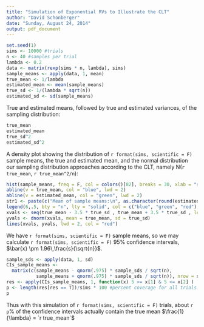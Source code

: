 ```yaml
---
title: "Simulation of Exponential RVs to Illustrate the CLT"
author: "David Schonberger"
date: "Sunday, August 24, 2014"
output: pdf_document
---
```


\textbf{Simulation of Exponential RV's:}

```r
set.seed(1)
sims <- 10000 #trials
n <- 40 #samples per trial
lambda <- 0.2
data <- matrix(rexp(sims * n, lambda), sims)
sample_means <- apply(data, 1, mean)
true_mean <- 1/lambda
estimated_mean <- mean(sample_means)
true_sd <- 1/(lambda * sqrt(n))
estimated_sd <- sd(sample_means)
```

True and estimated means, followed by true and estimated variances, of the sampling distribution:
```r
true_mean
estimated_mean
true_sd^2
estimated_sd^2
```

A density plot showing the distribution of `r format(sims, scientific = F)` sample means, the true and estimated mean, and the normal distribution our sampling distribution approaches according to the CLT, namely N(`r true_mean`, `r true_mean^2/n`):

```r
hist(sample_means, freq = F, col = colors()[82], breaks = 30, xlab = "sample means", main = "Estimated Sampling Distribution of Sample Means\n10K Simulations of 40 Exp(0.2) rv's")
abline(v = true_mean, col = "blue", lwd = 2)
abline(v = estimated_mean, col = "green", lwd = 2)
str1 <- paste(c("Mean of sample means:\n", as.character(round(estimated_mean,2)), "(rounded to .01)"), collapse = " ")
legend(6,.5, bty = "n", lty = "solid", col = c("blue", "green", "red"), legend = c("True mean: 5", str1, "N(5, .625)" ))
xvals <- seq(true_mean - 3.5 * true_sd , true_mean + 3.5 * true_sd , length = 250)
yvals <- dnorm(xvals, mean = true_mean, sd = true_sd)
lines(xvals, yvals, lwd = 2, col = "red")
```

\textbf{Confidence interval coverage:}

We have `r format(sims, scientific = F)` sample means, so we may calculate `r format(sims, scientific = F)` 95% confidence intervals, $\bar{x} \pm 1.96\,\frac{s}{\sqrt{n}}$.

```r
sample_sds <- apply(data, 1, sd)
CIs_sample_means <- 
  matrix(c(sample_means - qnorm(.975) * sample_sds / sqrt(n), 
           sample_means + qnorm(.975) * sample_sds / sqrt(n)), nrow = sims) 
res <- apply(CIs_sample_means, 1, function(x) 5 >= x[1] & 5 <= x[2] )
p <- length(res[res == T])/sims * 100 #percent coverage for all trials
p
```

Thus with this simulation of `r format(sims, scientific = F)` trials, about
`r p`% of the confidence intervals actually contain the true mean $\frac{1}{\lambda} = `r true_mean`$ 